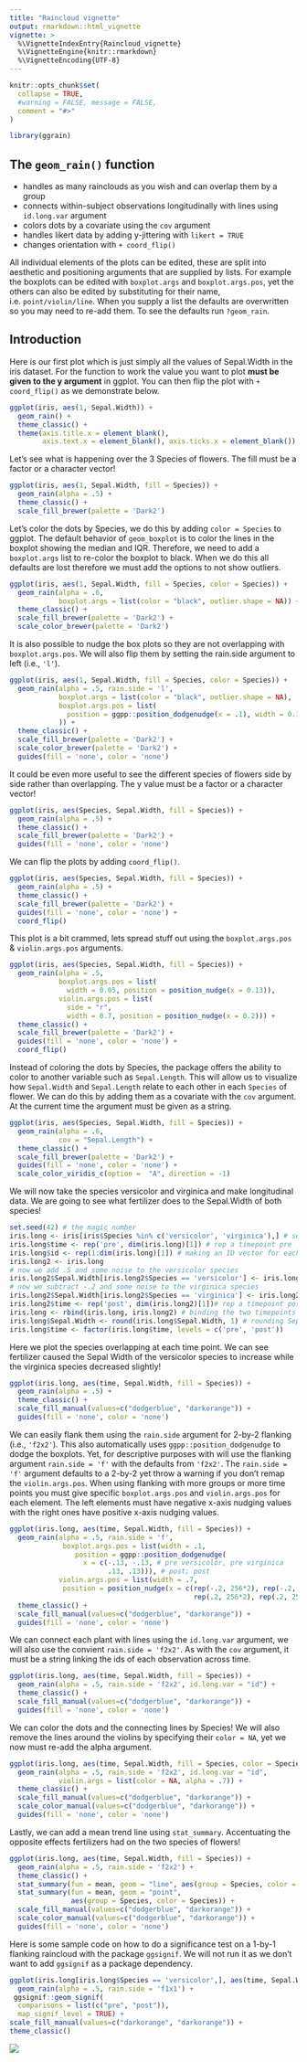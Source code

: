 ```yaml
---
title: "Raincloud vignette"
output: rmarkdown::html_vignette
vignette: >
  %\VignetteIndexEntry{Raincloud_vignette}
  %\VignetteEngine{knitr::rmarkdown}
  %\VignetteEncoding{UTF-8}
---
```


```r
knitr::opts_chunk$set(
  collapse = TRUE,
  #warning = FALSE, message = FALSE,
  comment = "#>"
)
```

```r
library(ggrain)
```

## The `geom_rain()` function
* handles as many rainclouds as you wish and can overlap them by a group
* connects within-subject observations longitudinally with lines using `id.long.var` argument
* colors dots by a covariate using the `cov` argument
* handles likert data by adding y-jittering with `likert = TRUE`
* changes orientation with `+ coord_flip()`

All individual elements of the plots can be edited, these are split into aesthetic and positioning arguments that are supplied by lists. For example the boxplots can be edited with `boxplot.args` and `boxplot.args.pos`, yet the others can also be edited by substituting for their name, i.e. `point/violin/line`. When you supply a list the defaults are overwritten so you may need to re-add them. To see the defaults run `?geom_rain`.

## Introduction

Here is our first plot which is just simply all the values of Sepal.Width in the iris dataset. For the function to work the value you want to plot **must be given to the y argument** in ggplot. You can then flip the plot with `+ coord_flip()` as we demonstrate below.

```r
ggplot(iris, aes(1, Sepal.Width)) +
  geom_rain() +
  theme_classic() +
  theme(axis.title.x = element_blank(), 
        axis.text.x = element_blank(), axis.ticks.x = element_blank())
```

Let's see what is happening over the 3 Species of flowers. The fill must be a factor or a character vector!

```r
ggplot(iris, aes(1, Sepal.Width, fill = Species)) +
  geom_rain(alpha = .5) +
  theme_classic() +
  scale_fill_brewer(palette = 'Dark2')
```

Let's color the dots by Species, we do this by adding `color = Species` to ggplot. The default behavior of `geom_boxplot` is to color the lines in the boxplot showing the median and IQR. Therefore, we need to add a `boxplot.args` list to re-color the boxplot to black. When we do this all defaults are lost therefore we must add the options to not show outliers.

```r
ggplot(iris, aes(1, Sepal.Width, fill = Species, color = Species)) +
  geom_rain(alpha = .6,
            boxplot.args = list(color = "black", outlier.shape = NA)) +
  theme_classic() +
  scale_fill_brewer(palette = 'Dark2') +
  scale_color_brewer(palette = 'Dark2')
```
It is also possible to nudge the box plots so they are not overlapping with `boxplot.args.pos`. We will also flip them by setting the rain.side argument to left (i.e., `'l'`).
```r
ggplot(iris, aes(1, Sepal.Width, fill = Species, color = Species)) +
  geom_rain(alpha = .5, rain.side = 'l',
            boxplot.args = list(color = "black", outlier.shape = NA),
            boxplot.args.pos = list(
              position = ggpp::position_dodgenudge(x = .1), width = 0.1
            )) +
  theme_classic() +
  scale_fill_brewer(palette = 'Dark2') +
  scale_color_brewer(palette = 'Dark2') +
  guides(fill = 'none', color = 'none')
```

It could be even more useful to see the different species of flowers side by side rather than overlapping. The y value must be a factor or a character vector!

```r
ggplot(iris, aes(Species, Sepal.Width, fill = Species)) +
  geom_rain(alpha = .5) +
  theme_classic() +
  scale_fill_brewer(palette = 'Dark2') +
  guides(fill = 'none', color = 'none')
```

We can flip the plots by adding `coord_flip()`.
```r
ggplot(iris, aes(Species, Sepal.Width, fill = Species)) +
  geom_rain(alpha = .5) +
  theme_classic() +
  scale_fill_brewer(palette = 'Dark2') +
  guides(fill = 'none', color = 'none') +
  coord_flip()
```

This plot is a bit crammed, lets spread stuff out using the `boxplot.args.pos` & `violin.args.pos` arguments.
```r
ggplot(iris, aes(Species, Sepal.Width, fill = Species)) +
  geom_rain(alpha = .5, 
            boxplot.args.pos = list(
              width = 0.05, position = position_nudge(x = 0.13)),
            violin.args.pos = list(
              side = "r",
              width = 0.7, position = position_nudge(x = 0.2))) +
  theme_classic() +
  scale_fill_brewer(palette = 'Dark2') +
  guides(fill = 'none', color = 'none') +
  coord_flip()
```

Instead of coloring the dots by Species, the package offers the ability to color to another variable such as `Sepal.Length`. This will allow us to visualize how `Sepal.Width` and `Sepal.Length` relate to each other in each `Species` of flower.
We can do this by adding them as a covariate with the `cov` argument. At the current time the argument must be given as a string.
```r
ggplot(iris, aes(Species, Sepal.Width, fill = Species)) +
  geom_rain(alpha = .6,
            cov = "Sepal.Length") +
  theme_classic() +
  scale_fill_brewer(palette = 'Dark2') +
  guides(fill = 'none', color = 'none') +
  scale_color_viridis_c(option =  "A", direction = -1)
```

We will now take the species versicolor and virginica and make longitudinal data. We are going to see what fertilizer does to the Sepal.Width of both species!

```r
set.seed(42) # the magic number
iris.long <- iris[iris$Species %in% c('versicolor', 'virginica'),] # select flowers
iris.long$time <- rep('pre', dim(iris.long)[1]) # rep a timepoint pre
iris.long$id <- rep(1:dim(iris.long)[1]) # making an ID vector for each obs
iris.long2 <- iris.long
# now we add .5 and some noise to the versicolor species
iris.long2$Sepal.Width[iris.long2$Species == 'versicolor'] <- iris.long2$Sepal.Width[iris.long2$Species == 'versicolor'] + .5 + rnorm(length(iris.long2$Sepal.Width[iris.long2$Species == 'versicolor']), sd = .2)
# now we subtract -.2 and some noise to the virginica species
iris.long2$Sepal.Width[iris.long2$Species == 'virginica'] <- iris.long2$Sepal.Width[iris.long2$Species == 'virginica'] -.2 + rnorm(length(iris.long2$Sepal.Width[iris.long2$Species == 'virginica']), sd = .2)
iris.long2$time <- rep('post', dim(iris.long2)[1])# rep a timepoint post
iris.long <- rbind(iris.long, iris.long2) # binding the two timepoints
iris.long$Sepal.Width <- round(iris.long$Sepal.Width, 1) # rounding Sepal.Width so t2 data is on the same resolution
iris.long$time <- factor(iris.long$time, levels = c('pre', 'post'))
```

Here we plot the species overlapping at each time point. We can see fertilizer caused the Sepal Width of the versicolor species to increase while the virginica species decreased slightly! 

```r
ggplot(iris.long, aes(time, Sepal.Width, fill = Species)) +
  geom_rain(alpha = .5) +
  theme_classic() +
  scale_fill_manual(values=c("dodgerblue", "darkorange")) +
  guides(fill = 'none', color = 'none')
```

We can easily flank them using the `rain.side` argument for 2-by-2 flanking (i.e., `'f2x2'`). This also automatically uses `ggpp::position_dodgenudge` to dodge the boxplots. Yet, for descriptive purposes with will use the flanking argument `rain.side = 'f'` with the defaults from `'f2x2'`. The `rain.side = 'f'` argument defaults to a 2-by-2 yet throw a warning if you don't remap the `violin.args.pos`. When using flanking with more groups or more time points you must give specific `boxplot.args.pos` and `violin.args.pos` for each element. The left elements must have negative x-axis nudging values with the right ones have positive x-axis nudging values.

```r
ggplot(iris.long, aes(time, Sepal.Width, fill = Species)) +
  geom_rain(alpha = .5, rain.side = 'f',
             boxplot.args.pos = list(width = .1,
                position = ggpp::position_dodgenudge(
                  x = c(-.13, -.13, # pre versicolor, pre virginica
                        .13, .13))), # post; post
            violin.args.pos = list(width = .7,
             position = position_nudge(x = c(rep(-.2, 256*2), rep(-.2, 256*2),# pre; pre
                                             rep(.2, 256*2), rep(.2, 256*2))))) + #post; post
  theme_classic() +
  scale_fill_manual(values=c("dodgerblue", "darkorange")) +
  guides(fill = 'none', color = 'none')
```

We can connect each plant with lines using the `id.long.var` argument, we will also use the convient `rain.side = 'f2x2'`. As with the `cov` argument, it must be a string linking the ids of each observation across time.

```r
ggplot(iris.long, aes(time, Sepal.Width, fill = Species)) +
  geom_rain(alpha = .5, rain.side = 'f2x2', id.long.var = "id") +
  theme_classic() +
  scale_fill_manual(values=c("dodgerblue", "darkorange")) +
  guides(fill = 'none', color = 'none')
```

We can color the dots and the connecting lines by Species! We will also remove the lines around the violins by specifying their `color = NA`, yet we now must re-add the alpha argument.

```r
ggplot(iris.long, aes(time, Sepal.Width, fill = Species, color = Species)) +
  geom_rain(alpha = .5, rain.side = 'f2x2', id.long.var = "id",
            violin.args = list(color = NA, alpha = .7)) +
  theme_classic() +
  scale_fill_manual(values=c("dodgerblue", "darkorange")) +
  scale_color_manual(values=c("dodgerblue", "darkorange")) +
  guides(fill = 'none', color = 'none')
```

Lastly, we can add a mean trend line using `stat_summary`. Accentuating the opposite effects fertilizers had on the two species of flowers!

```r
ggplot(iris.long, aes(time, Sepal.Width, fill = Species)) +
  geom_rain(alpha = .5, rain.side = 'f2x2') +
  theme_classic() +
  stat_summary(fun = mean, geom = "line", aes(group = Species, color = Species)) +
  stat_summary(fun = mean, geom = "point",
               aes(group = Species, color = Species)) +
  scale_fill_manual(values=c("dodgerblue", "darkorange")) +
  scale_color_manual(values=c("dodgerblue", "darkorange")) +
  guides(fill = 'none', color = 'none')
```

Here is some sample code on how to do a significance test on a 1-by-1 flanking raincloud with the package `ggsignif`. We will not run it as we don't want to add `ggsignif` as a package dependency.
```r
ggplot(iris.long[iris.long$Species == 'versicolor',], aes(time, Sepal.Width, fill = "Species")) +
  geom_rain(alpha = .5, rain.side = 'f1x1') +
 ggsignif::geom_signif(
  comparisons = list(c("pre", "post")),
  map_signif_level = TRUE) +
scale_fill_manual(values=c("darkorange", "darkorange")) +
theme_classic()
```

![](https://raw.githubusercontent.com/njudd/ggrain/main/inst/git_pics/geom_signif_image.png)
